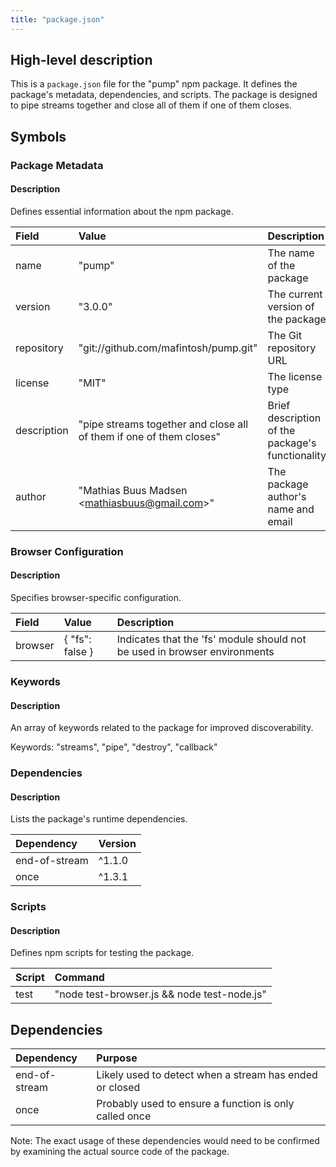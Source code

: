 ```yaml
---
title: "package.json"
---
```


## High-level description
This is a `package.json` file for the "pump" npm package. It defines the package's metadata, dependencies, and scripts. The package is designed to pipe streams together and close all of them if one of them closes.

## Symbols

### Package Metadata
#### Description
Defines essential information about the npm package.

| Field | Value | Description |
|:------|:------|:------------|
| name | "pump" | The name of the package |
| version | "3.0.0" | The current version of the package |
| repository | "git://github.com/mafintosh/pump.git" | The Git repository URL |
| license | "MIT" | The license type |
| description | "pipe streams together and close all of them if one of them closes" | Brief description of the package's functionality |
| author | "Mathias Buus Madsen &lt;mathiasbuus@gmail.com&gt;" | The package author's name and email |

### Browser Configuration
#### Description
Specifies browser-specific configuration.

| Field | Value | Description |
|:------|:------|:------------|
| browser | { "fs": false } | Indicates that the 'fs' module should not be used in browser environments |

### Keywords
#### Description
An array of keywords related to the package for improved discoverability.

Keywords: "streams", "pipe", "destroy", "callback"

### Dependencies
#### Description
Lists the package's runtime dependencies.

| Dependency | Version |
|:-----------|:--------|
| end-of-stream | ^1.1.0 |
| once | ^1.3.1 |

### Scripts
#### Description
Defines npm scripts for testing the package.

| Script | Command |
|:-------|:--------|
| test | "node test-browser.js && node test-node.js" |

## Dependencies
| Dependency | Purpose |
|:-----------|:--------|
| end-of-stream | Likely used to detect when a stream has ended or closed |
| once | Probably used to ensure a function is only called once |

Note: The exact usage of these dependencies would need to be confirmed by examining the actual source code of the package.